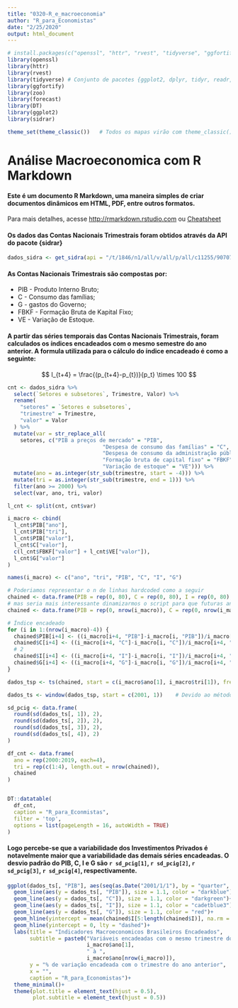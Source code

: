 ```yaml
---
title: "0320-R_e_macroeconomia"
author: "R_para_Economistas"
date: "2/25/2020"
output: html_document
---
```


```r
# install.packages(c("openssl", "httr", "rvest", "tidyverse", "ggfortify", "zoo", "kableExtra", "sidrar"))
library(openssl)
library(httr)
library(rvest)
library(tidyverse) # Conjunto de pacotes {ggplot2, dplyr, tidyr, readr, purrr, tibble, stringr, forcats}
library(ggfortify)
library(zoo)
library(forecast)
library(DT)
library(ggplot2)
library(sidrar)

theme_set(theme_classic())   # Todos os mapas virão com theme_classic() como default 
```

# Análise Macroeconomica com R Markdown

#### Este é um documento R Markdown, uma maneira simples de criar documentos dinâmicos em HTML, PDF, entre outros formatos.
Para mais detalhes, acesse <http://rmarkdown.rstudio.com> ou [Cheatsheet](https://rstudio.com/wp-content/uploads/2015/02/rmarkdown-cheatsheet.pdf)

#### Os dados das Contas Nacionais Trimestrais foram obtidos através da API do pacote {sidrar}

```r
dados_sidra <- get_sidra(api = "/t/1846/n1/all/v/all/p/all/c11255/90707,93404,93405,93406,102880/d/v585%200")
```

#### As Contas Nacionais Trimestrais são compostas por:
- PIB - Produto Interno Bruto;
- C - Consumo das famílias;
- G - gastos do Governo;
- FBKF - Formação Bruta de Kapital Fixo;
- VE - Variação de Estoque.

#### A partir das séries temporais das Contas Nacionais Trimestrais, foram calculados os índices encadeados com o mesmo semestre do ano anterior. A formula utilizada para o cálculo do índice encadeado é como a seguinte: 

$$
I_{t+4} = \frac{(p_{t+4}-p_{t})}{p_t} \times 100
$$

```r
cnt <- dados_sidra %>%
  select(`Setores e subsetores`, Trimestre, Valor) %>%
  rename(
    "setores" = `Setores e subsetores`, 
    "trimestre" = Trimestre,
    "valor" = Valor
  ) %>% 
  mutate(var = str_replace_all(
    setores, c("PIB a preços de mercado" = "PIB",
                              "Despesa de consumo das famílias" = "C",
                              "Despesa de consumo da administração pública" = "G",
                              "Formação bruta de capital fixo" = "FBKF",
                              "Variação de estoque" = "VE"))) %>%
  mutate(ano = as.integer(str_sub(trimestre, start = -4))) %>%
  mutate(tri = as.integer(str_sub(trimestre, end = 1))) %>%
  filter(ano >= 2000) %>%
  select(var, ano, tri, valor)

l_cnt <- split(cnt, cnt$var)

i_macro <- cbind(
  l_cnt$PIB["ano"],
  l_cnt$PIB["tri"],
  l_cnt$PIB["valor"],
  l_cnt$C["valor"],
  c(l_cnt$FBKF["valor"] + l_cnt$VE["valor"]),
  l_cnt$G["valor"]
)

names(i_macro) <- c("ano", "tri", "PIB", "C", "I", "G")

# Poderiamos representar o n de linhas hardcoded como a seguir
chained <- data.frame(PIB = rep(0, 80), C = rep(0, 80), I = rep(0, 80), G = rep(0, 80))
# mas seria mais interessante dinamizarmos o script para que futuras análises possam ser reproduzidas automaticamente
chained <- data.frame(PIB = rep(0, nrow(i_macro)), C = rep(0, nrow(i_macro)), I = rep(0, nrow(i_macro)), G = rep(0, nrow(i_macro)))

# Índice encadeado
for (i in 1:(nrow(i_macro)-4)) {
  chained$PIB[i+4] <- ((i_macro[i+4, "PIB"]-i_macro[i, "PIB"])/i_macro[i+4, "PIB"])*100
  chained$C[i+4] <- ((i_macro[i+4, "C"]-i_macro[i, "C"])/i_macro[i+4, "C"])*100
  # 2
  chained$I[i+4] <- ((i_macro[i+4, "I"]-i_macro[i, "I"])/i_macro[i+4, "I"])*100
  chained$G[i+4] <- ((i_macro[i+4, "G"]-i_macro[i, "G"])/i_macro[i+4, "G"])*100
}

dados_tsp <- ts(chained, start = c(i_macro$ano[1], i_macro$tri[1]), freq = 4)

dados_ts <- window(dados_tsp, start = c(2001, 1))    # Devido ao método encadeado, o ano de 2000 acaba sendo == 0

sd_pcig <- data.frame(
  round(sd(dados_ts[, 1]), 2),
  round(sd(dados_ts[, 2]), 2),
  round(sd(dados_ts[, 3]), 2),
  round(sd(dados_ts[, 4]), 2)
)

df_cnt <- data.frame(
  ano = rep(2000:2019, each=4),
  tri = rep(c(1:4), length.out = nrow(chained)),
  chained
)


DT::datatable(
  df_cnt, 
  caption = "R_para_Econmistas", 
  filter = 'top', 
  options = list(pageLength = 16, autoWidth = TRUE)
)
```

#### Logo percebe-se que a variabilidade dos Investimentos Privados é notavelmente maior que a variabilidade das demais séries encadeadas. O desvio padrão do PIB, C, I e G são `r sd_pcig[1]`, `r sd_pcig[2]`, `r sd_pcig[3]`, `r sd_pcig[4]`, respectivamente.

```r

ggplot(dados_ts[, "PIB"], aes(seq(as.Date("2001/1/1"), by = "quarter", length.out = nrow(dados_ts))))+
  geom_line(aes(y = dados_ts[, "PIB"]), size = 1.1, color = "darkblue")+
  geom_line(aes(y = dados_ts[, "C"]), size = 1.1, color = "darkgreen")+
  geom_line(aes(y = dados_ts[, "I"]), size = 1.1, color = "cadetblue3")+
  geom_line(aes(y = dados_ts[, "G"]), size = 1.1, color = "red")+
  geom_hline(yintercept = mean(chained$I[5:length(chained$I)], na.rm = T), color = "cadetblue3", size = 1.05)+
  geom_hline(yintercept = 0, lty = "dashed")+
  labs(title = "Indicadores Macroeconomicos Brasileiros Encadeados",
       subtitle = paste0("Variáveis encadeadas com o mesmo trimestre do ano anterior de ",
                         i_macro$ano[1],
                         " à ",
                         i_macro$ano[nrow(i_macro)]),
       y = "% de variação encadeada com o trimestre do ano anterior",
       x = "",
       caption = "R_para_Economistas")+
  theme_minimal()+
  theme(plot.title = element_text(hjust = 0.5),
        plot.subtitle = element_text(hjust = 0.5))

```
